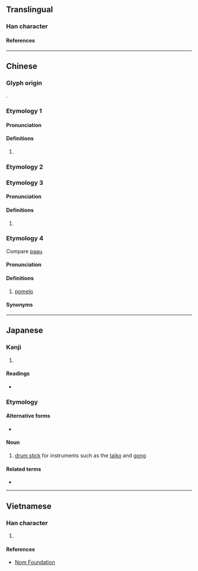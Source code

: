 {{character info/new}}
==Translingual==

===Han character===
{{Han char|rn=75|rad=木|as=05|sn=9|four=47912|canj=DPRU|ids=⿰木包}}

====References====
{{Han ref|kx=0517.130|dkj=14589|dj=0906.010|hdz=21187.050|uh=67B9}}

----

==Chinese==
{{zh-forms}}

===Glyph origin===
{{Han etyl}}
{{Han compound|木|包|ls=psc|c1=s|c2=p|t1=tree}}.

===Etymology 1===

====Pronunciation====
{{zh-pron
|m=bāo
|c=baau1
|mc=2
|oc=n,1
|ma=
|cat=n
}}

====Definitions====
{{zh-hanzi}}

# {{taxlink|Quercus serrata|species|noshow=1}}

===Etymology 2===
{{zh-see|桴|v}}

===Etymology 3===

====Pronunciation====
{{zh-pron
|m=fú
|mc=1
|oc=n,3
|ma=
|cat=pn
}}

====Definitions====
{{zh-hanzi}}

# {{zh-only|枹罕}}

===Etymology 4===
Compare [[paau]].<!--http://www.ixueshu.com/document/262c9191c5a58763318947a18e7f9386.html-->
{{rfe|zh|which language?}}

====Pronunciation====
{{zh-pron
|cat=n
}}
{{rfp|zh}}

====Definitions====
{{zh-hanzi}}

# {{lb|zh|Min Bei|Min Dong}} [[pomelo]]

====Synonyms====
{{zh-dial|柚子}}

----

==Japanese==

===Kanji===
{{ja-kanji|grade=|rs=木05}}

# {{defn|lang=ja|sort=木05}}

====Readings====
* {{ja-readings
|goon=ひょう, ぶ
|kanon=ふう, ほう
|kanyoon=ふ
|kun=ばち-, おけら, なら}}

===Etymology===
{{wikipedia|lang=ja|バチ}}
{{ja-kanjitab|ばち|yomi=k}}

====Alternative forms====
* {{ja-l|桴}}

====Noun====
{{ja-noun|ばち|バチ}}

# [[drum stick]] for instruments such as the [[taiko]] and [[gong]]

====Related terms====
* {{ja-r|撥|ばち}}

----

==Vietnamese==

===Han character===
{{vi-readings|rs=木05|hanviet=phù}}

# {{defn|lang=vi|sort=木05}}

====References====
* [http://nomfoundation.org/common/nom_details.php?codepoint=67b9 Nom Foundation]
